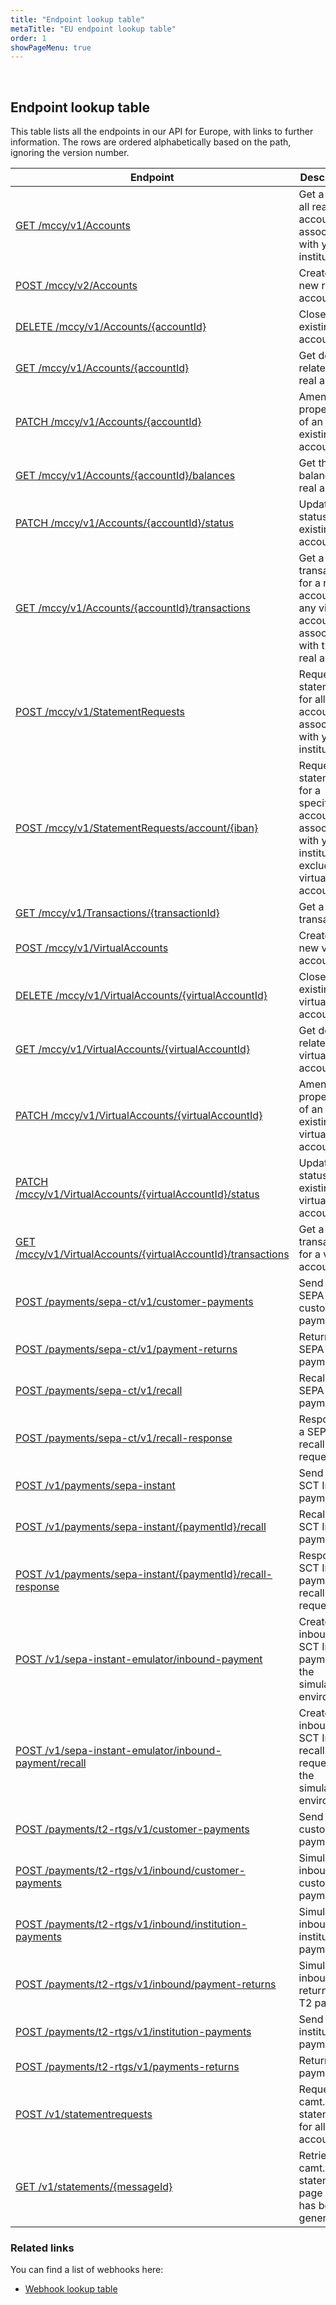 ```yaml
---
title: "Endpoint lookup table"
metaTitle: "EU endpoint lookup table"
order: 1
showPageMenu: true
---
```


 
## Endpoint lookup table

This table lists all the endpoints in our API for Europe, with links to further information.
The rows are ordered alphabetically based on the path, ignoring the version number.

| Endpoint      | Description |
| ----------- |  ----------- |
| [GET /mccy/v1/Accounts](../accounts/manage-real-accounts#get-all-accounts-real) | Get a list of all real accounts associated with your institution |
| [POST /mccy/v2/Accounts](../accounts/manage-real-accounts#create-a-new-account-real) | Create a new real account |
| [DELETE /mccy/v1/Accounts/{accountId}](../accounts/manage-real-accounts#close-an-existing-account-real) | Close an existing real account |
| [GET /mccy/v1/Accounts/{accountId}](../accounts/manage-real-accounts#get-information-for-an-account-real) | Get details related to a real account |
| [PATCH /mccy/v1/Accounts/{accountId}](../accounts/manage-real-accounts#amend-the-properties-of-an-account-real) | Amend the properties of an existing real account |
| [GET /mccy/v1/Accounts/{accountId}/balances](../accounts/manage-real-accounts#get-the-balance-of-an-account-real) | Get the balance of a real account |
| [PATCH /mccy/v1/Accounts/{accountId}/status](../accounts/manage-real-accounts#update-the-status-of-an-account-real) | Update the status of an existing real account |
| [GET /mccy/v1/Accounts/{accountId}/transactions](../report/transactions#get-full-transaction-list-for-an-account) | Get a list of transactions for a real account and any virtual accounts associated with that real account |
| [POST /mccy/v1/StatementRequests](../report/statements#request-a-statement-for-all-accounts) | Request a statement for all accounts associated with your institution  |
| [POST /mccy/v1/StatementRequests/account/{iban}](../report/statements#request-a-statement-for-an-account) | Request a statement for a specific account associated with your institution , excluding virtual accounts |
| [GET /mccy/v1/Transactions/{transactionId}](../report/transactions#get-a-transaction) | Get a transaction |
| [POST /mccy/v1/VirtualAccounts](../accounts/manage-virtual-accounts#create-an-account-virtual) | Create a new virtual account |
| [DELETE /mccy/v1/VirtualAccounts/{virtualAccountId}](../accounts/manage-virtual-accounts#close-an-account-virtual) | Close an existing virtual account |
| [GET /mccy/v1/VirtualAccounts/{virtualAccountId}](../accounts/manage-virtual-accounts#get-information-for-an-account-virtual) | Get details related to a virtual account |
| [PATCH /mccy/v1/VirtualAccounts/{virtualAccountId}](../accounts/manage-virtual-accounts#amend-the-properties-of-an-account-virtual) | Amend the properties of an existing virtual account |
| [PATCH /mccy/v1/VirtualAccounts/{virtualAccountId}/status](../accounts/manage-virtual-accounts#update-the-status-of-an-account-virtual) | Update the status of an existing virtual account |
| [GET /mccy/v1/VirtualAccounts/{virtualAccountId}/transactions](../report/transactions#get-transaction-list-for-a-virtual-account) | Get a list of transactions for a virtual account |
| [POST /payments/sepa-ct/v1/customer-payments](../eur-payments/sepa-ct#send-a-sepa-ct-payment) |Send a SEPA CT customer payment|
| [POST /payments/sepa-ct/v1/payment-returns](../eur-payments/sepa-ct#return-a-sepa-ct-payment) |Return a SEPA CT payment|
| [POST /payments/sepa-ct/v1/recall](../eur-payments/sepa-ct#request-a-sepa-ct-payment-recall) |Recall a SEPA CT payment|
| [POST /payments/sepa-ct/v1/recall-response](../eur-payments/sepa-ct#respond-to-a-sepa-ct-recall-request) |Respond to a SEPA CT recall request|
| [POST /v1/payments/sepa-instant](../eur-payments/sepa-instant-credit-transfer#send-a-sct-inst-payment) |Send an SCT Inst payment|
| [POST /v1/payments/sepa-instant/{paymentId}/recall](../eur-payments/sepa-instant-credit-transfer#recall-a-sct-inst-payment) |Recall an SCT Inst payment|
| [POST /v1/payments/sepa-instant/{paymentId}/recall-response](../eur-payments/sepa-instant-credit-transfer#respond-to-a-sct-inst-recall-request) |Respond to SCT Inst payment recall requests|
| [POST /v1/sepa-instant-emulator/inbound-payment](../eur-payments/sepa-instant-credit-transfer#create-an-inbound-sct-inst-payment-in-the-simulation-environment) | Create an inbound SCT Inst payment in the simulation environment|
| [POST /v1/sepa-instant-emulator/inbound-payment/recall](../eur-payments/sepa-instant-credit-transfer#create-an-inbound-sct-inst-recall-request-in-the-simulation-environment) | Create an inbound SCT Inst recall request in the simulation environment |
| [POST /payments/t2-rtgs/v1/customer-payments](../eur-payments/t2#send-a-t-2-payment) |Send a T2 customer payment|
| [POST /payments/t2-rtgs/v1/inbound/customer-payments](../eur-payments/t2#simulate-a-t-2-payment) |Simulate an inbound T2 customer payment|
| [POST /payments/t2-rtgs/v1/inbound/institution-payments](../eur-payments/t2#simulate-a-t-2-fi-payment) |Simulate an inbound T2 institution payment|
| [POST /payments/t2-rtgs/v1/inbound/payment-returns](../eur-payments/t2#simulate-a-return-t-2-payment) |Simulate an inbound return of a T2 payment|
| [POST /payments/t2-rtgs/v1/institution-payments](../eur-payments/t2#send-a-t-2-payment-to-an-institution) |Send a T2 institution payment|
| [POST /payments/t2-rtgs/v1/payments-returns](../eur-payments/t2#return-a-t-2-payment) |Return a T2 payment|
| [POST /v1/statementrequests](../report/statements#request-a-camt.053-statement-for-all-accounts) |Request a camt.053 statement for all accounts|
| [GET /v1/statements/{messageId}](../report/statements#request-statement-pages) |Retrieve a camt.053 statement page which has been generated|



### Related links
You can find a list of webhooks here:
- [Webhook lookup table](./webhook-lookup-table)